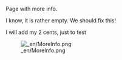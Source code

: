 Page with more  info.

I know, it is rather empty. We should fix this!


I will add my 2 cents, just to test

[[File: en/MoreInfo.png]]